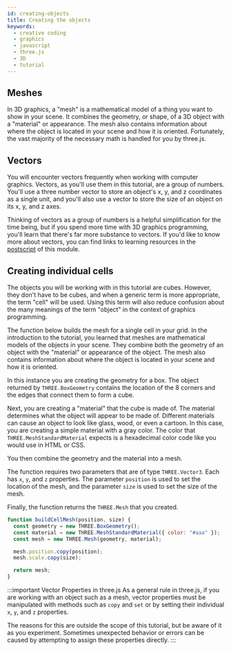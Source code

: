 ```yaml
---
id: creating-objects
title: Creating the objects
keywords:
  - creative coding
  - graphics
  - javascript
  - three.js
  - 3D
  - tutorial
---
```


## Meshes

In 3D graphics, a "mesh" is a mathematical model of a thing you want to show in your scene. It combines the geometry, or shape, of a 3D object with a "material" or appearance. The mesh also contains information about where the object is located in your scene and how it is oriented. Fortunately, the vast majority of the necessary math is handled for you by three.js.

## Vectors

You will encounter vectors frequently when working with computer graphics. Vectors, as you'll use them in this tutorial, are a group of numbers. You'll use a three number vector to store an object's x, y, and z coordinates as a single unit, and you'll also use a vector to store the size of an object on its x, y, and z axes.

Thinking of vectors as a group of numbers is a helpful simplification for the time being, but if you spend more time with 3D graphics programming, you'll learn that there's far more substance to vectors. If you'd like to know more about vectors, you can find links to learning resources in the [postscript](postscript#additional-resources) of this module.

## Creating individual cells

The objects you will be working with in this tutorial are cubes. However, they don't have to be cubes, and when a generic term is more appropriate, the term "cell" will be used. Using this term will also reduce confusion about the many meanings of the term "object" in the context of graphics programming.

The function below builds the mesh for a single cell in your grid. In the introduction to the tutorial, you learned that meshes are mathematical models of the objects in your scene. They combine both the geometry of an object with the "material" or appearance of the object. The mesh also contains information about where the object is located in your scene and how it is oriented.

In this instance you are creating the geometry for a box. The object returned by `THREE.BoxGeometry` contains the location of the 8 corners and the edges that connect them to form a cube.

Next, you are creating a "material" that the cube is made of. The material determines what the object will appear to be made of. Different materials can cause an object to look like glass, wood, or even a cartoon. In this case, you are creating a simple material with a gray color. The color that `THREE.MeshStandardMaterial` expects is a hexadecimal color code like you would use in HTML or CSS.

You then combine the geometry and the material into a mesh.

The function requires two parameters that are of type `THREE.Vector3`. Each has `x`, `y`, and `z` properties. The parameter `position` is used to set the location of the mesh, and the parameter `size` is used to set the size of the mesh.

Finally, the function returns the `THREE.Mesh` that you created.

```javascript
function buildCellMesh(position, size) {
  const geometry = new THREE.BoxGeometry();
  const material = new THREE.MeshStandardMaterial({ color: "#aaa" });
  const mesh = new THREE.Mesh(geometry, material);

  mesh.position.copy(position);
  mesh.scale.copy(size);

  return mesh;
}
```

:::important Vector Properties in three.js
As a general rule in three.js, if you are working with an object such as a mesh, vector properties must be manipulated with methods such as `copy` and `set` or by setting their individual `x`, `y`, and `z` properties.

The reasons for this are outside the scope of this tutorial, but be aware of it as you experiment. Sometimes unexpected behavior or errors can be caused by attempting to assign these properties directly.
:::
